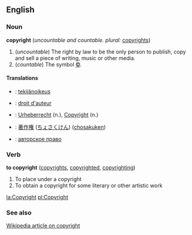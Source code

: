 ==English==
=== Noun ===
'''copyright''' (''uncountable and countable. plural:'' [[copyrights]])

# (''uncountable'') The right by law to be the only person to publish, copy and sell a piece of writing, music or other media.
# (''countable'') The symbol [[©]].

====Translations====

*{{fi}}: [[tekijänoikeus]]
*{{fr}}: [[droit d'auteur]]
*{{de}}: [[Urheberrecht]] (n.), [[Copyright]] (n.)
*{{ja}}: [[著作権]] ([[ちょさくけん]]) ([[chosakuken]])
*{{ru}}: [[авторское право]]

=== Verb ===
'''to copyright''' ([[copyrights]], [[copyrighted]], [[copyrighting]])

# To place under a copyright
# To obtain a copyright for some literary or other artistic work

[[la:Copyright]]
[[pl:Copyright]]

=== See also ===
[[w:Copyright|Wikipedia article on copyright]]